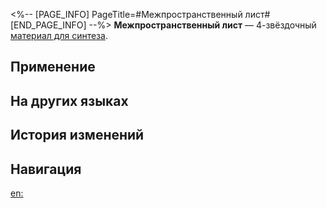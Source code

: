 <%-- [PAGE_INFO]
PageTitle=#Межпространственный лист#
[END_PAGE_INFO] --%>
{{Предмет Инфобокс
|id          = 183001
|Изображение = Предмет Межпространственный лист.png
|Тип         = Материал для синтеза
|Инвентарь   = Другие материалы
|Редкость    = 4
|Эффект      = 
|Описание    = Материал для синтеза уровня 4
|Источник1   = [[Облачная переправа: поражённые Марой солдаты и другие противники]]
}}
{{Описание|Благодаря трём спутникам гравитационная сила планеты Ариванта постоянно изменяется в виде функции Боде. Обычным организмам почти невозможно выжить на этой планете, поэтому со временем на Ариванте сложилась уникальная экосистема. Самым известным в ней является растение, которое можно использовать в качестве лекарства, под названием межпространственное дерево.<br />Период листопада у межпространственного дерева всегда наступает очень поздно, потому что для мира, где гравитация постоянно меняется, плавно опадающим листьям не так-то просто опуститься на древнюю затвердевшую землю. Поэтому межпространственное дерево развило чрезвычайно тонкую способность искривления пространства: чтобы помочь своим листьям опасть, дерево наделило их способностью совершать чрезвычайно короткие рывки к земле с частотой, которую невозможно наблюдать невооружённым глазом. Но и так не каждый межпространственный лист успешно приземляется. Те счастливчики, что опустились на каменистую землю, наблюдают, как их спутники взлетают высоко в небо и сгорают, пожираемые атмосферой.<br /><br />''«Ого».''}}
'''Межпространственный лист''' — 4-звёздочный [[Материалы для синтеза|материал для синтеза]].

==Применение==
{{Используется в создании}}

==На других языках==
{{На других языках
|en   = Interdimensional Leaf
|zhs  = 换境树叶
|zht  = 換境樹葉
|ja   = 換境樹の葉
|ko   = 차원수의 잎
|es   = Hoja del árbol interdimensional
|fr   = Feuille interdimensionnelle
|ru   = Межпространственный лист
|th   = Interdimensional Leaf
|vi   = Lá Cây Đổi Cảnh
|de   = Interdimensionales Blatt
|id   = Interdimensional Leaf
|pt   = Folha Interdimensional
}}

==История изменений==
{{История изменений|3.5}}

==Навигация==
{{Материалы синтеза Навбокс}}

[[en:]]